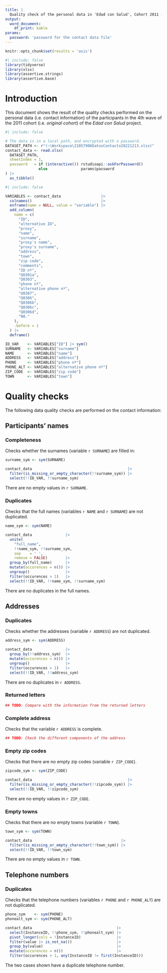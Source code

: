 ```yaml
---
title: |
  Quality check of the personal data in 'Edad con Salud', Cohort 2011 - wave 4
output:
  word_document:
    df_print: kable
params:
  password: 'password for the contact data file'
---
```


```r
knitr::opts_chunk$set(results = 'asis')
```

```r
#| include: false
library(tidyverse)
library(xlsx)
library(assertive.strings)
library(assertive.base)
```

# Introduction

This document shows the result of the quality checks performed on the personal
data (i.e. contact information) of the participants in the 4th wave of the 2011
cohort (i.e. *original cohort*) of the *Edad con Salud* project.

```r
#| include: false

# The data is in a local path, and encrypted with a password.
DATASET_PATH <- r"(~\Workspace\21057906DatosContacto20221213.xlsx)"
contact_data <- read.xlsx(
  DATASET_PATH,
  sheetIndex = 1,
  password   = if (interactive()) rstudioapi::askForPassword()
               else               params$password
) |>
  as_tibble()
```

```r
#| include: false

VARIABLES <- contact_data                  |>
  colnames()                               |>
  enframe(name = NULL, value = "variable") |>
  add_column(
    name = c(
      "ID",
      "alternative ID",
      "proxy",
      "name",
      "surname",
      "proxy's name",
      "proxy's surname",
      "address",
      "town",
      "zip code",
      "comments",
      "ID nº",
      "Q0301a",
      "Q0303",
      "phone nº",
      "alternative phone nº",
      "Q0307",
      "Q0306",
      "Q0306b",
      "Q0306c", 
      "Q0306d",
      "NA."
    ),
    .before = 1
  ) |>
  deframe()

ID_VAR    <- VARIABLES["ID"] |> sym()
SURNAME   <- VARIABLES["surname"]
NAME      <- VARIABLES["name"]
ADDRESS   <- VARIABLES["address"]
PHONE     <- VARIABLES["phone nº"]
PHONE_ALT <- VARIABLES["alternative phone nº"]
ZIP_CODE  <- VARIABLES["zip code"]
TOWN      <- VARIABLES["town"]
```

# Quality checks

The following data quality checks are performed on the contact information:

## Participants' names

### Completeness

Checks whether the surnames (variable ``r SURNAME``) are filled in:

```r
surname_sym <- sym(SURNAME)

contact_data                                           |>
  filter(is_missing_or_empty_character(!!surname_sym)) |>
  select(!!ID_VAR, !!surname_sym)
```

There are no empty values in ``r SURNAME``.

### Duplicates

Checks that the full names (variables ``r NAME`` and ``r SURNAME``) are not
duplicated.

```r
name_sym <- sym(NAME)

contact_data               |>
  unite(
    "full_name",
    !!name_sym, !!surname_sym,
    sep    = ' ',
    remove = FALSE)        |>
  group_by(full_name)      |>
  mutate(occurences = n()) |>
  ungroup()                |>
  filter(occurences > 1)   |>
  select(!!ID_VAR, !!name_sym, !!surname_sym)
```

There are no duplicates in the full names.

## Addresses

### Duplicates

Checks whether the addresses (variable ``r ADDRESS``) are not duplicated.

```r
address_sym <- sym(ADDRESS)

contact_data               |>
  group_by(!!address_sym)  |>
  mutate(occurences = n()) |>
  ungroup()                |>
  filter(occurences > 1)   |>
  select(!!ID_VAR, !!address_sym)
```

There are no duplicates in ``r ADDRESS``.

### Returned letters

```r
## TODO: Compare with the information from the returned letters
```

### Complete address

Checks that the variable ``r ADDRESS`` is complete.

```r
## TODO: Check the different components of the address
```

### Empty zip codes

Checks that there are no empty zip codes (variable ``r ZIP_CODE``).

```r
zipcode_sym <- sym(ZIP_CODE)

contact_data                                           |>
  filter(is_missing_or_empty_character(!!zipcode_sym)) |>
  select(!!ID_VAR, !!zipcode_sym)
```

There are no empty values in ``r ZIP_CODE``.

### Empty towns

Checks that there are no empty towns (variable ``r TOWN``).

```r
town_sym <- sym(TOWN)

contact_data                                        |>
  filter(is_missing_or_empty_character(!!town_sym)) |>
  select(!!ID_VAR, !!town_sym)
```

There are no empty values in ``r TOWN``.

## Telephone numbers

### Duplicates

Checks that the telephone numbers (variables ``r PHONE`` and ``r PHONE_ALT``)
are not duplicated.

```r
phone_sym    <- sym(PHONE)
phonealt_sym <- sym(PHONE_ALT)

contact_data                                      |>
  select(InstanceID, !!phone_sym, !!phonealt_sym) |>
  pivot_longer(cols = !InstanceID)                |>
  filter(value |> is_not_na())                    |>
  group_by(value)                                 |>
  mutate(occurences = n())                        |>
  filter(occurences > 1, any(InstanceID != first(InstanceID)))
```

The two cases shown have a duplicate telephone number.
